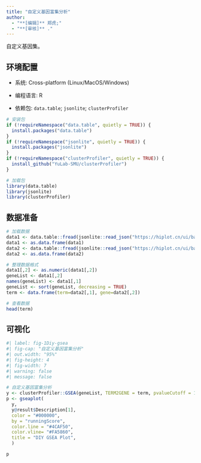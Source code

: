```yaml
---
title: "自定义基因富集分析"
author:
  - "**[编辑]** 郑虎;"
  - "**[审核]** ."
---
```


自定义基因集。

## 环境配置

-   系统: Cross-platform (Linux/MacOS/Windows)

-   编程语言: R

-   依赖包: `data.table`; `jsonlite`; `clusterProfiler`

```r
# 安装包
if (!requireNamespace("data.table", quietly = TRUE)) {
  install.packages("data.table")
}
if (!requireNamespace("jsonlite", quietly = TRUE)) {
  install.packages("jsonlite")
}
if (!requireNamespace("clusterProfiler", quietly = TRUE)) {
  install_github("YuLab-SMU/clusterProfiler")
}

# 加载包
library(data.table)
library(jsonlite)
library(clusterProfiler)
```

## 数据准备

```r
# 加载数据
data1 <- data.table::fread(jsonlite::read_json("https://hiplot.cn/ui/basic/diy-gsea/data.json")$exampleData$textarea[[1]])
data1 <- as.data.frame(data1)
data2 <- data.table::fread(jsonlite::read_json("https://hiplot.cn/ui/basic/diy-gsea/data.json")$exampleData$textarea[[2]])
data2 <- as.data.frame(data2)

# 整理数据格式
data1[,2] <- as.numeric(data1[,2])
geneList <- data1[,2]
names(geneList) <- data1[,1]
geneList <- sort(geneList, decreasing = TRUE)
term <- data.frame(term=data2[,1], gene=data2[,2])

# 查看数据
head(term)
```

## 可视化

```r
#| label: fig-1Diy-gsea
#| fig-cap: "自定义基因富集分析"
#| out.width: "95%"
#| fig-height: 4
#| fig-width: 7
#| warning: false
#| message: false

# 自定义基因富集分析
y <- clusterProfiler::GSEA(geneList, TERM2GENE = term, pvalueCutoff = 1)
p <- gseaplot(
  y,
  y@result$Description[1],
  color = "#000000",
  by = "runningScore",
  color.line = "#4CAF50",
  color.vline= "#FA5860",
  title = "DIY GSEA Plot",
  )

p
```


